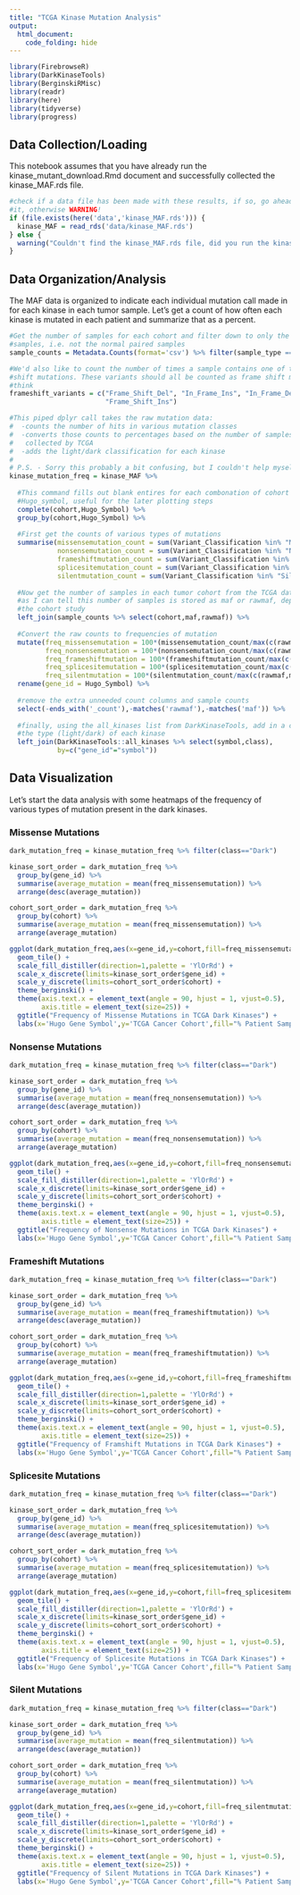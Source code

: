 ```yaml
---
title: "TCGA Kinase Mutation Analysis"
output:
  html_document:
    code_folding: hide
---
```


```r
library(FirebrowseR)
library(DarkKinaseTools)
library(BerginskiRMisc)
library(readr)
library(here)
library(tidyverse)
library(progress)
```

## Data Collection/Loading

This notebook assumes that you have already run the kinase_mutant_download.Rmd
document and successfully collected the kinase_MAF.rds file.

```r

#check if a data file has been made with these results, if so, go ahead and load
#it, otherwise WARNING!
if (file.exists(here('data','kinase_MAF.rds'))) {
  kinase_MAF = read_rds('data/kinase_MAF.rds')
} else {
  warning("Couldn't find the kinase_MAF.rds file, did you run the kinase_mutant_download document?")
}

```

## Data Organization/Analysis

The MAF data is organized to indicate each individual mutation call made in for
each kinase in each tumor sample. Let's get a count of how often each kinase is
mutated in each patient and summarize that as a percent.

```r
#Get the number of samples for each cohort and filter down to only the tumor
#samples, i.e. not the normal paired samples
sample_counts = Metadata.Counts(format='csv') %>% filter(sample_type == "Tumor")

#We'd also like to count the number of times a sample contains one of the frame
#shift mutations. These variants should all be counted as frame shift mutants, I
#think
frameshift_variants = c("Frame_Shift_Del", "In_Frame_Ins", "In_Frame_Del",
                        "Frame_Shift_Ins")

#This piped dplyr call takes the raw mutation data: 
#  -counts the number of hits in various mutation classes
#  -converts those counts to percentages based on the number of samples 
#   collected by TCGA
#  -adds the light/dark classification for each kinase
#
# P.S. - Sorry this probably a bit confusing, but I couldn't help myself
kinase_mutation_freq = kinase_MAF %>%
  
  #This command fills out blank entires for each combonation of cohort and
  #Hugo_symbol, useful for the later plotting steps
  complete(cohort,Hugo_Symbol) %>%
  group_by(cohort,Hugo_Symbol) %>%
  
  #First get the counts of various types of mutations
  summarise(missensemutation_count = sum(Variant_Classification %in% "Missense_Mutation"),
            nonsensemutation_count = sum(Variant_Classification %in% "Nonsense_Mutation"),
            frameshiftmutation_count = sum(Variant_Classification %in% frameshift_variants),
            splicesitemutation_count = sum(Variant_Classification %in% "Splice_Site"),
            silentmutation_count = sum(Variant_Classification %in% "Silent")) %>%
  
  #Now get the number of samples in each tumor cohort from the TCGA data, as far
  #as I can tell this number of samples is stored as maf or rawmaf, depending on
  #the cohort study
  left_join(sample_counts %>% select(cohort,maf,rawmaf)) %>%
  
  #Convert the raw counts to frequencies of mutation
  mutate(freq_missensemutation = 100*(missensemutation_count/max(c(rawmaf,maf))),
         freq_nonsensemutation = 100*(nonsensemutation_count/max(c(rawmaf,maf))),
         freq_frameshiftmutation = 100*(frameshiftmutation_count/max(c(rawmaf,maf))),
         freq_splicesitemutation = 100*(splicesitemutation_count/max(c(rawmaf,maf))),
         freq_silentmutation = 100*(silentmutation_count/max(c(rawmaf,maf)))) %>%
  rename(gene_id = Hugo_Symbol) %>%
  
  #remove the extra unneeded count columns and sample counts
  select(-ends_with('_count'),-matches('rawmaf'),-matches('maf')) %>%
  
  #finally, using the all_kinases list from DarkKinaseTools, add in a column for
  #the type (light/dark) of each kinase
  left_join(DarkKinaseTools::all_kinases %>% select(symbol,class),
            by=c("gene_id"="symbol"))
```

## Data Visualization {.tabset}

Let's start the data analysis with some heatmaps of the frequency of various types of mutation present in the dark kinases.

### Missense Mutations

```r
dark_mutation_freq = kinase_mutation_freq %>% filter(class=="Dark")

kinase_sort_order = dark_mutation_freq %>%
  group_by(gene_id) %>%
  summarise(average_mutation = mean(freq_missensemutation)) %>%
  arrange(desc(average_mutation))

cohort_sort_order = dark_mutation_freq %>%
  group_by(cohort) %>%
  summarise(average_mutation = mean(freq_missensemutation)) %>%
  arrange(average_mutation)

ggplot(dark_mutation_freq,aes(x=gene_id,y=cohort,fill=freq_missensemutation)) + 
  geom_tile() + 
  scale_fill_distiller(direction=1,palette = 'YlOrRd') + 
  scale_x_discrete(limits=kinase_sort_order$gene_id) +
  scale_y_discrete(limits=cohort_sort_order$cohort) +
  theme_berginski() +
  theme(axis.text.x = element_text(angle = 90, hjust = 1, vjust=0.5),
        axis.title = element_text(size=25)) +
  ggtitle("Frequency of Missense Mutations in TCGA Dark Kinases") +
  labs(x='Hugo Gene Symbol',y='TCGA Cancer Cohort',fill="% Patient Samples")
```

### Nonsense Mutations

```r
dark_mutation_freq = kinase_mutation_freq %>% filter(class=="Dark")

kinase_sort_order = dark_mutation_freq %>%
  group_by(gene_id) %>%
  summarise(average_mutation = mean(freq_nonsensemutation)) %>%
  arrange(desc(average_mutation))

cohort_sort_order = dark_mutation_freq %>%
  group_by(cohort) %>%
  summarise(average_mutation = mean(freq_nonsensemutation)) %>%
  arrange(average_mutation)

ggplot(dark_mutation_freq,aes(x=gene_id,y=cohort,fill=freq_nonsensemutation)) + 
  geom_tile() + 
  scale_fill_distiller(direction=1,palette = 'YlOrRd') + 
  scale_x_discrete(limits=kinase_sort_order$gene_id) +
  scale_y_discrete(limits=cohort_sort_order$cohort) +
  theme_berginski() +
  theme(axis.text.x = element_text(angle = 90, hjust = 1, vjust=0.5),
        axis.title = element_text(size=25)) +
  ggtitle("Frequency of Nonsense Mutations in TCGA Dark Kinases") +
  labs(x='Hugo Gene Symbol',y='TCGA Cancer Cohort',fill="% Patient Samples")
```

### Frameshift Mutations

```r
dark_mutation_freq = kinase_mutation_freq %>% filter(class=="Dark")

kinase_sort_order = dark_mutation_freq %>%
  group_by(gene_id) %>%
  summarise(average_mutation = mean(freq_frameshiftmutation)) %>%
  arrange(desc(average_mutation))

cohort_sort_order = dark_mutation_freq %>%
  group_by(cohort) %>%
  summarise(average_mutation = mean(freq_frameshiftmutation)) %>%
  arrange(average_mutation)

ggplot(dark_mutation_freq,aes(x=gene_id,y=cohort,fill=freq_frameshiftmutation)) + 
  geom_tile() + 
  scale_fill_distiller(direction=1,palette = 'YlOrRd') + 
  scale_x_discrete(limits=kinase_sort_order$gene_id) +
  scale_y_discrete(limits=cohort_sort_order$cohort) +
  theme_berginski() +
  theme(axis.text.x = element_text(angle = 90, hjust = 1, vjust=0.5),
        axis.title = element_text(size=25)) +
  ggtitle("Frequency of Framshift Mutations in TCGA Dark Kinases") +
  labs(x='Hugo Gene Symbol',y='TCGA Cancer Cohort',fill="% Patient Samples")
```

### Splicesite Mutations

```r
dark_mutation_freq = kinase_mutation_freq %>% filter(class=="Dark")

kinase_sort_order = dark_mutation_freq %>%
  group_by(gene_id) %>%
  summarise(average_mutation = mean(freq_splicesitemutation)) %>%
  arrange(desc(average_mutation))

cohort_sort_order = dark_mutation_freq %>%
  group_by(cohort) %>%
  summarise(average_mutation = mean(freq_splicesitemutation)) %>%
  arrange(average_mutation)

ggplot(dark_mutation_freq,aes(x=gene_id,y=cohort,fill=freq_splicesitemutation)) + 
  geom_tile() + 
  scale_fill_distiller(direction=1,palette = 'YlOrRd') + 
  scale_x_discrete(limits=kinase_sort_order$gene_id) +
  scale_y_discrete(limits=cohort_sort_order$cohort) +
  theme_berginski() +
  theme(axis.text.x = element_text(angle = 90, hjust = 1, vjust=0.5),
        axis.title = element_text(size=25)) +
  ggtitle("Frequency of Splicesite Mutations in TCGA Dark Kinases") +
  labs(x='Hugo Gene Symbol',y='TCGA Cancer Cohort',fill="% Patient Samples")
```

### Silent Mutations

```r
dark_mutation_freq = kinase_mutation_freq %>% filter(class=="Dark")

kinase_sort_order = dark_mutation_freq %>%
  group_by(gene_id) %>%
  summarise(average_mutation = mean(freq_silentmutation)) %>%
  arrange(desc(average_mutation))

cohort_sort_order = dark_mutation_freq %>%
  group_by(cohort) %>%
  summarise(average_mutation = mean(freq_silentmutation)) %>%
  arrange(average_mutation)

ggplot(dark_mutation_freq,aes(x=gene_id,y=cohort,fill=freq_silentmutation)) + 
  geom_tile() + 
  scale_fill_distiller(direction=1,palette = 'YlOrRd') + 
  scale_x_discrete(limits=kinase_sort_order$gene_id) +
  scale_y_discrete(limits=cohort_sort_order$cohort) +
  theme_berginski() +
  theme(axis.text.x = element_text(angle = 90, hjust = 1, vjust=0.5),
        axis.title = element_text(size=25)) +
  ggtitle("Frequency of Silent Mutations in TCGA Dark Kinases") +
  labs(x='Hugo Gene Symbol',y='TCGA Cancer Cohort',fill="% Patient Samples")
```